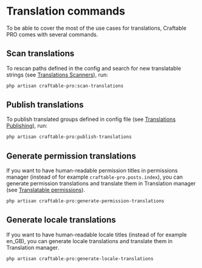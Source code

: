 # Translation commands

To be able to cover the most of the use cases for translations, Craftable PRO comes with several commands.

## Scan translations

To rescan paths defined in the config and search for new translatable strings (see [Translations Scanners](/basic-features/translations#scanners)), run:

```bash copy
php artisan craftable-pro:scan-translations
```

## Publish translations

To publish translated groups defined in config file (see [Translations Publishing](/basic-features/translations#publishing)), run:

```bash copy
php artisan craftable-pro:publish-translations
```

## Generate permission translations

If you want to have human-readable permission titles in permissions manager (instead of for example `craftable-pro.posts.index`), you can generate permission translations and translate them in Translation manager (see [Translatable permissions](/basic-features/roles-permissions#translatable-permissions)).

```bash copy
php artisan craftable-pro:generate-permission-translations
```

## Generate locale translations

If you want to have human-readable locale titles (instead of for example en_GB), you can generate locale translations and translate them in Translation manager.

```bash copy
php artisan craftable-pro:generate-locale-translations
```